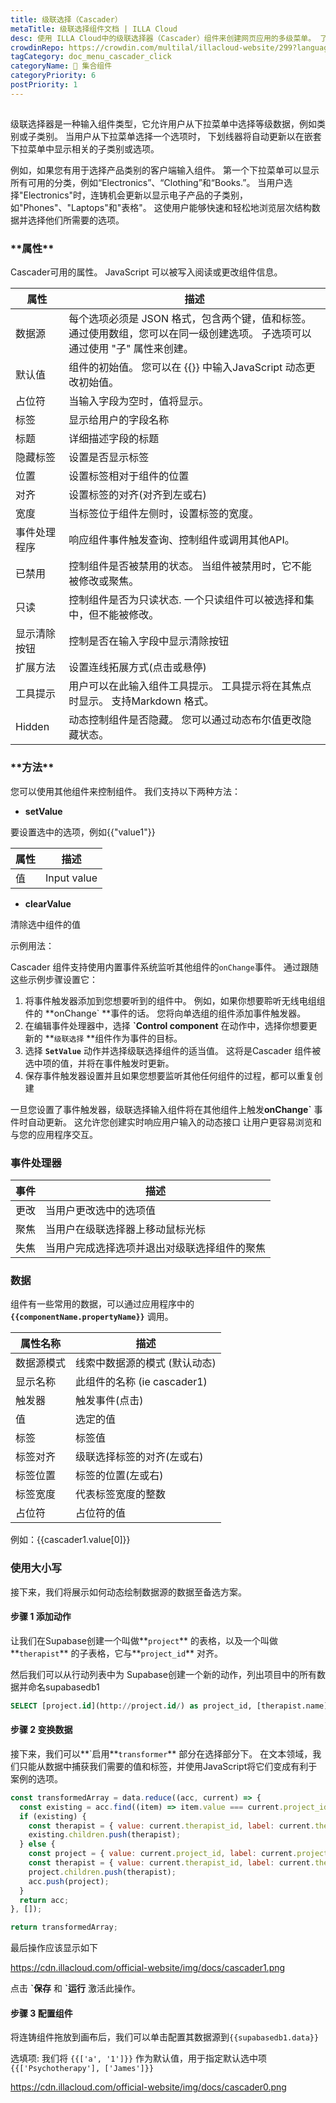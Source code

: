 ```yaml
---
title: 级联选择（Cascader）
metaTitle: 级联选择组件文档 | ILLA Cloud
desc: 使用 ILLA Cloud中的级联选择器（Cascader）组件来创建网页应用的多级菜单。 了解什么是级联选择器（Cascader）以及如何定制和控制Cascader选项。
crowdinRepo: https://crowdin.com/multilal/illacloud-website/299?languages=zhcn&filter=basic&value=0
tagCategory: doc_menu_cascader_click
categoryName: 🧬 集合组件
categoryPriority: 6
postPriority: 1
---
```


## <h2 hidden>什么是级联选择器（Cascader）</h2>

级联选择器是一种输入组件类型，它允许用户从下拉菜单中选择等级数据，例如类别或子类别。 当用户从下拉菜单选择一个选项时， 下划线器将自动更新以在嵌套下拉菜单中显示相关的子类别或选项。

例如，如果您有用于选择产品类别的客户端输入组件。 第一个下拉菜单可以显示所有可用的分类，例如“Electronics”、“Clothing”和“Books.”。 当用户选择"Electronics"时，连铸机会更新以显示电子产品的子类别，如"Phones"、"Laptops"和"表格"。 这使用户能够快速和轻松地浏览层次结构数据并选择他们所需要的选项。

### \***\*属性\*\***

Cascader可用的属性。 JavaScript 可以被写入阅读或更改组件信息。

| 属性     | 描述                                                                   |
| ------ | -------------------------------------------------------------------- |
| 数据源    | 每个选项必须是 JSON 格式，包含两个键，值和标签。 通过使用数组，您可以在同一级创建选项。 子选项可以通过使用 "子" 属性来创建。 |
| 默认值    | 组件的初始值。 您可以在 {{}} 中输入JavaScript 动态更改初始值。                             |
| 占位符    | 当输入字段为空时，值将显示。                                                       |
| 标签     | 显示给用户的字段名称                                                           |
| 标题     | 详细描述字段的标题                                                            |
| 隐藏标签   | 设置是否显示标签                                                             |
| 位置     | 设置标签相对于组件的位置                                                         |
| 对齐     | 设置标签的对齐(对齐到左或右)                                                      |
| 宽度     | 当标签位于组件左侧时，设置标签的宽度。                                                  |
| 事件处理程序 | 响应组件事件触发查询、控制组件或调用其他API。                                             |
| 已禁用    | 控制组件是否被禁用的状态。 当组件被禁用时，它不能被修改或聚焦。                                     |
| 只读     | 控制组件是否为只读状态. 一个只读组件可以被选择和集中，但不能被修改。                                  |
| 显示清除按钮 | 控制是否在输入字段中显示清除按钮                                                     |
| 扩展方法   | 设置连线拓展方式(点击或悬停)                                                      |
| 工具提示   | 用户可以在此输入组件工具提示。 工具提示将在其焦点时显示。 支持Markdown 格式。                         |
| Hidden | 动态控制组件是否隐藏。 您可以通过动态布尔值更改隐藏状态。                                        |

### \***\*方法\*\***

您可以使用其他组件来控制组件。 我们支持以下两种方法：

-   **setValue** 

要设置选中的选项，例如{{"value1"}}

| 属性 | 描述          |
| -- | ----------- |
| 值  | Input value |

-   **clearValue**

清除选中组件的值 

示例用法：

Cascader 组件支持使用内置事件系统监听其他组件的`onChange`事件。 通过跟随这些示例步骤设置它：

1.  将事件触发器添加到您想要听到的组件中。 例如，如果你想要聆听无线电组组件的 **onChange\` **事件的话。 您将向单选组的组件添加事件触发器。
2.  在编辑事件处理器中，选择 **\`Control component** 在动作中，选择你想要更新的 **`级联选择` **组件作为事件的目标。
3.  选择 **`SetValue`** 动作并选择级联选择组件的适当值。 这将是Cascader 组件被选中项的值，并将在事件触发时更新。
4.  保存事件触发器设置并且如果您想要监听其他任何组件的过程，都可以重复创建

一旦您设置了事件触发器，级联选择输入组件将在其他组件上触发**onChange\`** 事件时自动更新。 这允许您创建实时响应用户输入的动态接口 让用户更容易浏览和与您的应用程序交互。

### 事件处理器

| 事件 | 描述                     |
| -- | ---------------------- |
| 更改 | 当用户更改选中的选项值            |
| 聚焦 | 当用户在级联选择器上移动鼠标光标       |
| 失焦 | 当用户完成选择选项并退出对级联选择组件的聚焦 |

### 数据

组件有一些常用的数据，可以通过应用程序中的 **`{{componentName.propertyName}}`** 调用。

| 属性名称  | 描述                    |
| ----- | --------------------- |
| 数据源模式 | 线索中数据源的模式 (默认动态)      |
| 显示名称  | 此组件的名称 (ie cascader1) |
| 触发器   | 触发事件(点击)              |
| 值     | 选定的值                  |
| 标签    | 标签值                   |
| 标签对齐  | 级联选择标签的对齐(左或右)        |
| 标签位置  | 标签的位置(左或右)            |
| 标签宽度  | 代表标签宽度的整数             |
| 占位符   | 占位符的值                 |

例如：{{cascader1.value[0]}}

### 使用大小写

接下来，我们将展示如何动态绘制数据源的数据至备选方案。 

#### 步骤 1 添加动作

让我们在Supabase创建一个叫做**`project`** 的表格，以及一个叫做**`therapist`** 的子表格，它与**`project_id`** 对齐。

然后我们可以从行动列表中为 Supabase创建一个新的动作，列出项目中的所有数据并命名supabasedb1 

```sql
SELECT [project.id](http://project.id/) as project_id, [therapist.name](http://therapist.name/) as therapist_name from therapist join project on therapist.project_id = [project.id](http://project.id/)
```

#### 步骤 2 变换数据

接下来，我们可以**\`启用**`transformer`\*\* 部分在选择部分下。 在文本领域，我们只能从数据中捕获我们需要的值和标签，并使用JavaScript将它们变成有利于案例的选项。

```jsx
const transformedArray = data.reduce((acc, current) => {
  const existing = acc.find((item) => item.value === current.project_id);
  if (existing) {
    const therapist = { value: current.therapist_id, label: current.therapist_name };
    existing.children.push(therapist);
  } else {
    const project = { value: current.project_id, label: current.project_name, children: [] };
    const therapist = { value: current.therapist_id, label: current.therapist_name };
    project.children.push(therapist);
    acc.push(project);
  }
  return acc;
}, []);

return transformedArray;
```

最后操作应该显示如下

<https://cdn.illacloud.com/official-website/img/docs/cascader1.png>

点击 **\`保存** 和 **\`运行** 激活此操作。

#### 步骤 3 配置组件

将连铸组件拖放到画布后，我们可以单击配置其数据源到`{{supabasedb1.data}}` 

选填项: 我们将 `{{['a', '1']}}` 作为默认值，用于指定默认选中项`{{['Psychotherapy'], ['James']}}` 

<https://cdn.illacloud.com/official-website/img/docs/cascader0.png>
